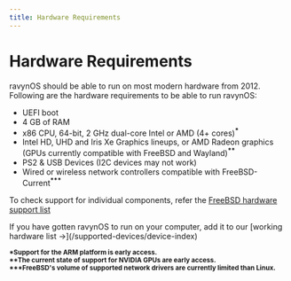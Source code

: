 ```yaml
---
title: Hardware Requirements
---
```



# Hardware Requirements

ravynOS should be able to run on most modern hardware from 2012.
Following are the hardware requirements to be able to run ravynOS:

 * UEFI boot
 * 4 GB of RAM
 * x86 CPU, 64-bit, 2 GHz dual-core Intel or AMD (4+ cores)<sup><b>*</b></sup>
 * Intel HD, UHD and Iris Xe Graphics lineups, or AMD Radeon graphics (GPUs currently compatible with FreeBSD and Wayland)<sup><b>**</b></sup>
 * PS2 & USB Devices (I2C devices may not work)
 * Wired or wireless network controllers compatible with FreeBSD-Current<sup><b>***</b></sup>

To check support for individual components, refer the [FreeBSD hardware support list](https://www.freebsd.org/releases/12.0R/hardware/)



<Callout type="info" emoji="ℹ️">
  If you have gotten ravynOS to run on your computer, add it to our [working hardware list  &#8594;](/supported-devices/device-index)
</Callout>

<sub><b>
*Support for the ARM platform is early access.\
**The current state of support for NVIDIA GPUs are early access.\
***FreeBSD's volume of supported network drivers are currently limited than Linux.
</b></sub>

